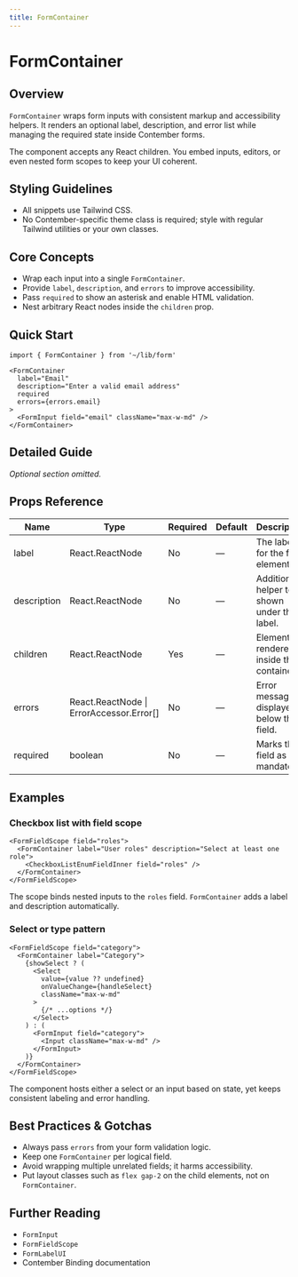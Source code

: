 ```yaml
---
title: FormContainer
---
```


<!-- Edited by human: false -->
<!-- Examples count: 15 -->
<!-- Source examples: 1 -->
<!-- Playground examples: 4 -->
<!-- External examples: 10 -->
<!-- Import examples: 8 -->

# FormContainer

## Overview
`FormContainer` wraps form inputs with consistent markup and accessibility helpers.
It renders an optional label, description, and error list while managing the required state inside Contember forms.

The component accepts any React children. You embed inputs, editors, or even nested form scopes to keep your UI coherent.

## Styling Guidelines
* All snippets use Tailwind CSS.
* No Contember-specific theme class is required; style with regular Tailwind utilities or your own classes.

## Core Concepts
* Wrap each input into a single `FormContainer`.
* Provide `label`, `description`, and `errors` to improve accessibility.
* Pass `required` to show an asterisk and enable HTML validation.
* Nest arbitrary React nodes inside the `children` prop.

## Quick Start
```tsx
import { FormContainer } from '~/lib/form'

<FormContainer
  label="Email"
  description="Enter a valid email address"
  required
  errors={errors.email}
>
  <FormInput field="email" className="max-w-md" />
</FormContainer>
```

## Detailed Guide
_Optional section omitted._

## Props Reference
| Name | Type | Required | Default | Description |
|------|------|----------|---------|-------------|
| label | React.ReactNode | No | — | The label for the form element. |
| description | React.ReactNode | No | — | Additional helper text shown under the label. |
| children | React.ReactNode | Yes | — | Elements rendered inside the container. |
| errors | React.ReactNode &#124; ErrorAccessor.Error[] | No | — | Error message(s) displayed below the field. |
| required | boolean | No | — | Marks the field as mandatory. |
## Examples

### Checkbox list with field scope
```tsx
<FormFieldScope field="roles">
  <FormContainer label="User roles" description="Select at least one role">
    <CheckboxListEnumFieldInner field="roles" />
  </FormContainer>
</FormFieldScope>
```
The scope binds nested inputs to the `roles` field. `FormContainer` adds a label and description automatically.

### Select or type pattern
```tsx
<FormFieldScope field="category">
  <FormContainer label="Category">
    {showSelect ? (
      <Select
        value={value ?? undefined}
        onValueChange={handleSelect}
        className="max-w-md"
      >
        {/* ...options */}
      </Select>
    ) : (
      <FormInput field="category">
        <Input className="max-w-md" />
      </FormInput>
    )}
  </FormContainer>
</FormFieldScope>
```
The component hosts either a select or an input based on state, yet keeps consistent labeling and error handling.

## Best Practices & Gotchas
* Always pass `errors` from your form validation logic.
* Keep one `FormContainer` per logical field.
* Avoid wrapping multiple unrelated fields; it harms accessibility.
* Put layout classes such as `flex gap-2` on the child elements, not on `FormContainer`.

## Further Reading
* `FormInput`
* `FormFieldScope`
* `FormLabelUI`
* Contember Binding documentation

<!-- End of Generated Documentation -->
